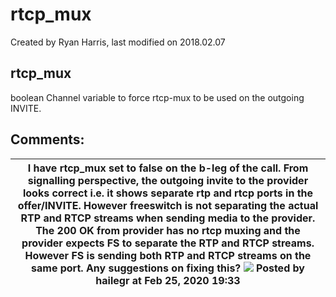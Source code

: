 
# rtcp_mux 

 Created by  Ryan Harris, last modified on 2018.02.07

## rtcp_mux

boolean Channel variable to force rtcp-mux to be used on the outgoing INVITE.

## Comments:

| I have rtcp\_mux set to false on the b-leg of the call. From signalling perspective, the outgoing invite to the provider looks correct i.e. it shows separate rtp and rtcp ports in the offer/INVITE. However freeswitch is not separating the actual RTP and RTCP streams when sending media to the provider. The 200 OK from provider has no rtcp muxing and the provider expects FS to separate the RTP and RTCP streams. However FS is sending both RTP and RTCP streams on the same port. Any suggestions on fixing this? ![](/images/icons/contenttypes/comment_16.png) Posted by hailegr at Feb 25, 2020 19:33 |
| -------------------------------------------------------------------------------------------------------------------------------------------------------------------------------------------------------------------------------------------------------------------------------------------------------------------------------------------------------------------------------------------------------------------------------------------------------------------------------------------------------------------------------------------------------------------------------------------------------------------- |


